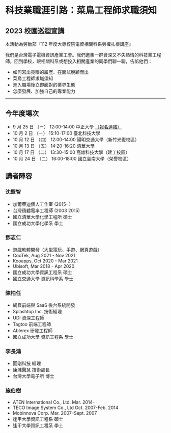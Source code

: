 # 科技業職涯引路：菜鳥工程師求職須知

## 2023 校園巡迴宣講

本活動為勞動部『112 年度大專校院電資相關科系勞權扎根講座』

我們是台灣電子電機資訊產業工會。我們邀集一群資深又不失熱情的科技業工程師，回到學校，跟相關科系或想投入相關產業的同學們聊一聊，告訴他們：

- 如何寫出亮眼的履歷、在面試脫穎而出
- 菜鳥工程師求職須知
- 進入職場後立即面對的業界生態
- 怎麼發展、加強自己的專業能力

---

## 今年度場次

- 9 月 25 日  （ㄧ） 12:00-14:00 中正大學  [（報名連結）](https://docs.google.com/forms/d/e/1FAIpQLScWj0omDg9nH-LCwkg4K0Si3CesBNYhkAjLShjn9tbLFF2x-g/viewform)
- 10 月 2 日  （ㄧ） 15:10-17:00 臺北科技大學 
- 10 月 12 日 （四） 12:00-14:00 陽明交通大學（新竹光復校區） 
- 10 月 13 日 （五） 14:20-16:20 清華大學 
- 10 月 17 日 （二） 13:30-15:00 高雄科技大學（建工校區）
- 10 月 24 日 （二） 16:00-18:00 國立臺南大學（榮譽校區）

## 講者陣容

### 沈盟智
- 加爾萊迪個人工作室 (2015- )
- 台灣積體電率工程師 (2003  2015)
- 國立清華大學化學工程所 碩士
- 國立成功大學化學系 學士


### 鄧志仁
- 遊戲軟體開發（大型電玩、手遊、網頁遊戲）
- CooTek, Aug 2021 - Nov 2021
- Kooapps, Oct 2020 - Mar 2021
- Ubisoft, Mar 2018 - Apr 2020
- 國立成功大學資訊工程系 碩士
- 國立交通大學 資訊科學系 學士

### 陳柏任
- 網頁前端與 SaaS 後台系統開發
- Splashtop Inc. 技術經理
- UDI 資深工程師
- Tagtoo 前端工程師
- Ablerex 研發工程師
- 國立成功大學 資訊工程系 學士


### 李長鴻
- 圓剛科技 經理
- 康濰醫慧 技術處長
- 台灣大學電子所 博士

### 施伯樹
- ATEN International Co., Ltd. Mar. 2014-
- TECO Image System Co., Ltd Oct. 2007-Feb. 2014
- Mobinnova Corp. Mar. 2007–Sept. 2007
- 逢甲大學資訊工程系 碩士
- 逢甲大學資訊工程系 學士

